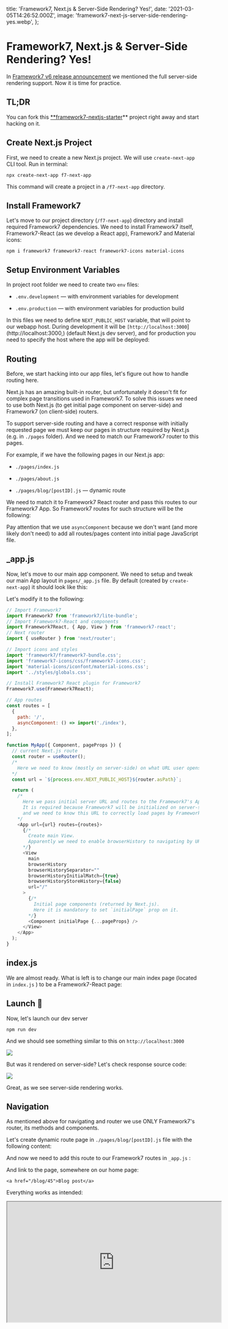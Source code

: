   title: 'Framework7, Next.js & Server-Side Rendering? Yes!',
  date: '2021-03-05T14:26:52.000Z',
  image: 'framework7-next-js-server-side-rendering-yes.webp',
};

# Framework7, Next.js & Server-Side Rendering? Yes!

In [Framework7 v6 release announcement](https://blog.framework7.io/framework7-v6-d5b843abe8e7) we mentioned the full server-side rendering support. Now it is time for practice.

## TL;DR

You can fork this [\*\*framework7-nextjs-starter](https://github.com/framework7io/framework7-nextjs-starter)\*\* project right away and start hacking on it.

## Create Next.js Project

First, we need to create a new Next.js project. We will use `create-next-app` CLI tool. Run in terminal:

```
npx create-next-app f7-next-app
```

This command will create a project in a `/f7-next-app` directory.

## Install Framework7

Let's move to our project directory (`/f7-next-app`) directory and install required Framework7 dependencies. We need to install Framework7 itself, Framework7-React (as we develop a React app), Framework7 and Material icons:

```
npm i framework7 framework7-react framework7-icons material-icons
```

## Setup Environment Variables

In project root folder we need to create two `env` files:

- `.env.development` — with environment variables for development

- `.env.production` — with environment variables for production build

In this files we need to define `NEXT_PUBLIC_HOST` variable, that will point to our webapp host. During development it will be `[http://localhost:3000`](http://localhost:3000,) (default Next.js dev server), and for production you need to specify the host where the app will be deployed:

<Gist src="https://gist.github.com/nolimits4web/71535ae1bd0f945bbceaa2b50b4489ba.js" />

## Routing

Before, we start hacking into our app files, let's figure out how to handle routing here.

Next.js has an amazing built-in router, but unfortunately it doesn't fit for complex page transitions used in Framework7. To solve this issues we need to use both Next.js (to get initial page component on server-side) and Framework7 (on client-side) routers.

To support server-side routing and have a correct response with initially requested page we must keep our pages in structure required by Next.js (e.g. in `./pages` folder). And we need to match our Framework7 router to this pages.

For example, if we have the following pages in our Next.js app:

- `./pages/index.js`

- `./pages/about.js`

- `./pages/blog/[postID].js` — dynamic route

We need to match it to Framework7 React router and pass this routes to our Framework7 App. So Framework7 routes for such structure will be the following:

<Gist src="https://gist.github.com/nolimits4web/3f64420ae8bd0ba4d7f55dbff6b0faa2.js" />

Pay attention that we use `asyncComponent` because we don't want (and more likely don't need) to add all routes/pages content into initial page JavaScript file.

## \_app.js

Now, let's move to our main app component. We need to setup and tweak our main App layout in `pages/_app.js` file. By default (created by `create-next-app`) it should look like this:

<Gist src="https://gist.github.com/nolimits4web/a828ce1c27c195ef024509dd191e4358.js" />

Let's modify it to the following:

```js
// Import Framework7
import Framework7 from 'framework7/lite-bundle';
// Import Framework7-React and components
import Framework7React, { App, View } from 'framework7-react';
// Next router
import { useRouter } from 'next/router';

// Import icons and styles
import 'framework7/framework7-bundle.css';
import 'framework7-icons/css/framework7-icons.css';
import 'material-icons/iconfont/material-icons.css';
import '../styles/globals.css';

// Install Framework7 React plugin for Framework7
Framework7.use(Framework7React);

// App routes
const routes = [
  {
    path: '/',
    asyncComponent: () => import('./index'),
  },
];

function MyApp({ Component, pageProps }) {
  // current Next.js route
  const router = useRouter();
  /*
    Here we need to know (mostly on server-side) on what URL user opens our app
  */
  const url = `${process.env.NEXT_PUBLIC_HOST}${router.asPath}`;

  return (
    /*
      Here we pass initial server URL and routes to the Framework7's App.
      It is required because Framework7 will be initialized on server-side,
      and we need to know this URL to correctly load pages by Framework7 router
    */
    <App url={url} routes={routes}>
      {/*
        Create main View.
        Apparently we need to enable browserHistory to navigating by URL
      */}
      <View
        main
        browserHistory
        browserHistorySeparator=""
        browserHistoryInitialMatch={true}
        browserHistoryStoreHistory={false}
        url="/"
      >
        {/*
          Initial page components (returned by Next.js).
          Here it is mandatory to set `initialPage` prop on it.
        */}
        <Component initialPage {...pageProps} />
      </View>
    </App>
  );
}
```

## index.js

We are almost ready. What is left is to change our main index page (located in `index.js` ) to be a Framework7-React page:

<Gist src="https://gist.github.com/nolimits4web/d336679eafefbe39556479bcaca8929a.js" />

## Launch 🚀

Now, let's launch our dev server

```
npm run dev
```

And we should see something similar to this on `http://localhost:3000`

![](/images/framework7-next-js-and-server-side-rendering-yes-0.png)

But was it rendered on server-side? Let's check response source code:

![](/images/framework7-next-js-and-server-side-rendering-yes-1.png)

Great, as we see server-side rendering works.

## Navigation

As mentioned above for navigating and router we use ONLY Framework7's router, its methods and components.

Let's create dynamic route page in `./pages/blog/[postID].js` file with the following content:

<Gist src="https://gist.github.com/nolimits4web/9c0c6321f89f79020a4ec888ee98dbf9.js" />

And now we need to add this route to our Framework7 routes in `_app.js` :

<Gist src="https://gist.github.com/nolimits4web/e0a890297e9318d13b71cc4e533f4bf2.js" />

And link to the page, somewhere on our home page:

```
<a href="/blog/45">Blog post</a>
```

Everything works as intended:

<iframe
  width="560"
  height="315"
  src="https://www.youtube.com/embed/h1FpBBkF0cw"
  allowFullScreen
/>

## Bonus: Server-Side Theme Detection

As you may know Framework7 supports iOS, Material Design and Aurora themes. Theme can be specified on main App component like so:

```
<App theme="ios">
```

Or it can be set to `auto` and Framework7 will decide which theme to use based on user device. And if we use server-side rendering, it is not recommended to use `auto` theme senselessly.

For example, we set theme to `auto`, and user visits our web app with iOS device. Framework7 will be initialized on server-side, and apparently it will not detect server environment as iOS device and will enable `material` theme. Then on client side, it will detect it as iOS device and set theme to `ios` , but HTML layout rendered on server-side can be different (the one that required for `material` theme), which can produce as server-client layouts will not match.

Simple solution will be to just use single theme. But that is not for us. With Next.js `getInitialProps` we can actually correctly detect user's device on server-side based on his `user-agent` !

To do so, let's add `getInitialProps` function to our `_app.js` and see how get and use user-agent:

<Gist src="https://gist.github.com/nolimits4web/b65c3c6c97660022b042d8d18fe6c6a2.js" />

Now, theme detection will work correctly and we can safely use condition rendering even on server-side, e.g.:

<Gist src="https://gist.github.com/nolimits4web/74341ea13a2b7b6f234b6960bf4005f6.js" />

## P.S.

If you love Framework7, please, support project by donating or pledging:

- on Patreon: [https://www.patreon.com/framework7](https://www.patreon.com/framework7)

- on Open Collective: [http://opencollective.com/framework7](http://opencollective.com/framework7)

Your support means a lot for us!

  <PostLayout meta={meta}>{children}</PostLayout>
);
